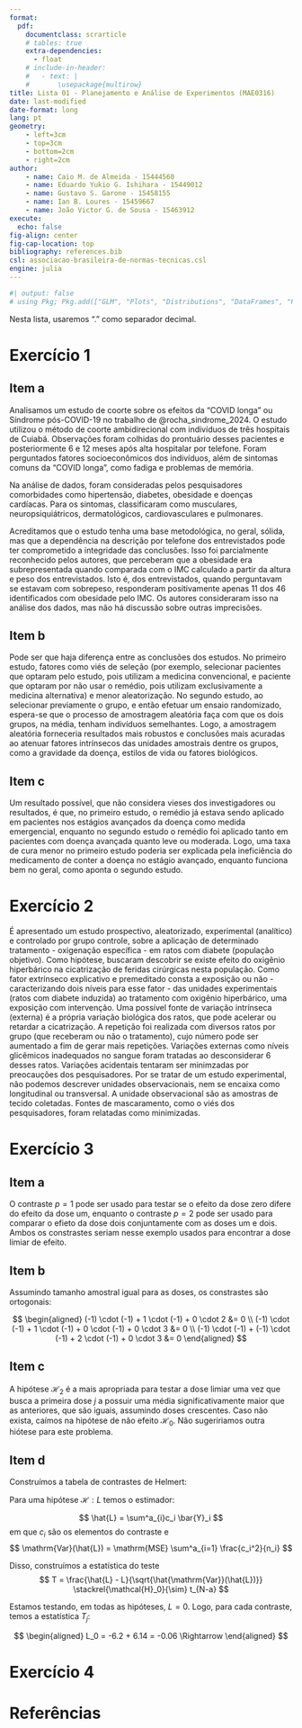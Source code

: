 ---
format:
  pdf:
    documentclass: scrarticle
    # tables: true
    extra-dependencies:
      - float
    # include-in-header:
    #   - text: |
    #       \usepackage{multirow}
title: Lista 01 - Planejamento e Análise de Experimentos (MAE0316)
date: last-modified
date-format: long
lang: pt
geometry:
    - left=3cm
    - top=3cm
    - bottom=2cm
    - right=2cm
author: 
    - name: Caio M. de Almeida - 15444560
    - name: Eduardo Yukio G. Ishihara - 15449012
    - name: Gustavo S. Garone - 15458155
    - name: Ian B. Loures - 15459667
    - name: João Victor G. de Sousa - 15463912
execute:
  echo: false
fig-align: center
fig-cap-location: top
bibliography: references.bib
csl: associacao-brasileira-de-normas-tecnicas.csl
engine: julia
---

```{julia}
#| output: false
# using Pkg; Pkg.add(["GLM", "Plots", "Distributions", "DataFrames", "PrettyTables", "LaTeXStrings", "CSV"])
```

`\vspace{-0.5cm}\noindent\rule{\textwidth}{1pt}`{=latex}

Nesta lista, usaremos "$.$" como separador decimal.

# Exercício 1

## Item a

Analisamos um estudo de coorte sobre os efeitos da "COVID longa" ou Síndrome
pós-COVID-19 no trabalho de @rocha_sindrome_2024. O estudo utilizou o método de
coorte ambidirecional com indivíduos de três hospitais de Cuiabá. Observações
foram colhidas do prontuário desses pacientes e posteriormente $6$ e $12$ meses
após alta hospitalar por telefone. Foram perguntados fatores socioeconômicos dos
indivíduos, além de sintomas comuns da "COVID longa", como fadiga e problemas de
memória.

Na análise de dados, foram consideradas pelos pesquisadores comorbidades como
hipertensão, diabetes, obesidade e doenças cardíacas. Para os sintomas,
classificaram como musculares, neuropsiquiátricos, dermatológicos,
cardiovasculares e pulmonares.

Acreditamos que o estudo tenha uma base metodológica, no geral, sólida, mas que a
dependência na descrição por telefone dos entrevistados pode ter comprometido a
integridade das conclusões. Isso foi parcialmente reconhecido pelos autores, que
perceberam que a obesidade era subrepresentada quando comparada com o IMC
calculado a partir da altura e peso dos entrevistados. Isto é, dos
entrevistados, quando perguntavam se estavam com sobrepeso, responderam
positivamente apenas $11$ dos $46$ identificados com obesidade pelo IMC. Os
autores consideraram isso na análise dos dados, mas não há discussão sobre
outras imprecisões.

## Item b

Pode ser que haja diferença entre as conclusões dos estudos. No primeiro estudo,
fatores como viés de seleção (por exemplo, selecionar pacientes que optaram pelo
estudo, pois utilizam a medicina convencional, e paciente que optaram por não
usar o remédio, pois utilizam exclusivamente a medicina alternativa) e menor
aleatorização. No segundo estudo, ao selecionar previamente o grupo, e então
efetuar um ensaio randomizado, espera-se que o processo de amostragem aleatória
faça com que os dois grupos, na média, tenham indivíduos semelhantes. Logo, a
amostragem aleatória forneceria resultados mais robustos e conclusões mais
acuradas ao atenuar fatores intrínsecos das unidades amostrais dentre os grupos,
como a gravidade da doença, estilos de vida ou fatores biológicos.

## Item c

Um resultado possível, que não considera vieses dos investigadores ou
resultados, é que, no primeiro estudo, o remédio já estava sendo aplicado em
pacientes nos estágios avançados da doença como medida emergencial, enquanto no
segundo estudo o remédio foi aplicado tanto em pacientes com doença avançada
quanto leve ou moderada. Logo, uma taxa de cura menor no primeiro estudo poderia
ser explicada pela ineficiência do medicamento de conter a doença no estágio
avançado, enquanto funciona bem no geral, como aponta o segundo estudo.


# Exercício 2

É apresentado um estudo prospectivo, aleatorizado, experimental (analítico) e
controlado por grupo controle, sobre a aplicação de determinado tratamento -
oxigenação específica - em ratos com diabete (população objetivo). Como
hipótese, buscaram descobrir se existe efeito do oxigênio hiperbárico na
cicatrização de feridas cirúrgicas nesta população. Como fator extrínseco
explicativo e premeditado consta a exposição ou não - caracterizando dois níveis para esse
fator - das unidades experimentais (ratos com diabete induzida) ao tratamento
com oxigênio hiperbárico, uma exposição com intervenção. Uma possível fonte de
variação intrínseca (externa) é a própria variação biológica dos ratos, que pode
acelerar ou retardar a cicatrização. A repetição foi realizada com diversos
ratos por grupo (que receberam ou não o tratamento), cujo número pode ser 
aumentado a fim de gerar mais repetições. Variações externas como
níveis glicêmicos inadequados no sangue foram tratadas ao desconsiderar $6$
desses ratos. Variações acidentais tentaram ser minimzadas por preocauções dos
pesquisadores. Por se tratar de um estudo experimental, não podemos descrever
unidades observacionais, nem se encaixa como longitudinal ou transversal.
A unidade observacional são as amostras de tecido coletadas. Fontes de
mascaramento, como o viés dos pesquisadores, foram relatadas como minimizadas.

# Exercício 3

## Item a

O contraste $p=1$ pode ser usado para testar se o efeito da dose zero difere do
efeito da dose um, enquanto o contraste $p=2$ pode ser usado para comparar o
efieto da dose dois conjuntamente com as doses um e dois. Ambos os constrastes
seriam nesse exemplo usados para encontrar a dose limiar de efeito.

## Item b

Assumindo tamanho amostral igual para as doses, os constrastes são ortogonais:

$$
\begin{aligned}
(-1) \cdot (-1) + 1 \cdot (-1) + 0 \cdot 2 &= 0 \\
(-1) \cdot (-1) + 1 \cdot (-1) + 0 \cdot (-1) + 0 \cdot 3 &= 0 \\
(-1) \cdot (-1) + (-1) \cdot (-1) + 2 \cdot (-1) + 0 \cdot 3 &= 0
\end{aligned}
$$

## Item c

A hipótese $\mathcal{H}_2$ é a mais apropriada para testar a dose limiar uma vez
que busca a primeira dose $j$ a possuir uma média significativamente maior que
as anteriores, que são iguais, assumindo doses crescentes. Caso não exista,
caímos na hipótese de não efeito $\mathcal{H}_0$. Não sugeririamos outra hiótese
para este problema.

## Item d

Construímos a tabela de contrastes de Helmert:

\begin{table}[]
\centering
\caption{Contrastes usados}
\begin{tabular}{c|ccccc}
             & \multicolumn{5}{l}{Coeficiente (q)} \\
Contraste(p) & 0     & 1     & 2     & 3     & 4   \\
             \cline{1-6}
             & -1    & 1     & 0     & 0     & 0   \\
             & -1    & -1    & 2     & 0     & 0   \\
             & -1    & -1    & -1    & 3     & 0   \\
             & -1    & -1    & -1    & -1    & 4  
\end{tabular}
\end{table}


Para uma hipótese $\mathcal{H}: L$ temos o estimador:

$$
\hat{L} = \sum^a_{i}c_i \bar{Y}_i
$$
em que $c_i$ são os elementos do contraste e
$$
\mathrm{Var}(\hat{L}) = \mathrm{MSE} \sum^a_{i=1} \frac{c_i^2}{n_i}
$$

Disso, construímos a estatística do teste
$$
T = \frac{\hat{L} - L}{\sqrt{\hat{\mathrm{Var}}(\hat{L})}}
\stackrel{\mathcal{H}_0}{\sim} t_{N-a}
$$

Estamos testando, em todas as hipóteses, $L = 0$. Logo, para cada contraste, temos a
estatística $T_j$:

$$
\begin{aligned}
L_0 = -6.2 + 6.14 = -0.06 \Rightarrow
\end{aligned}
$$


# Exercício 4

# Referências

:::{.refs}
:::

